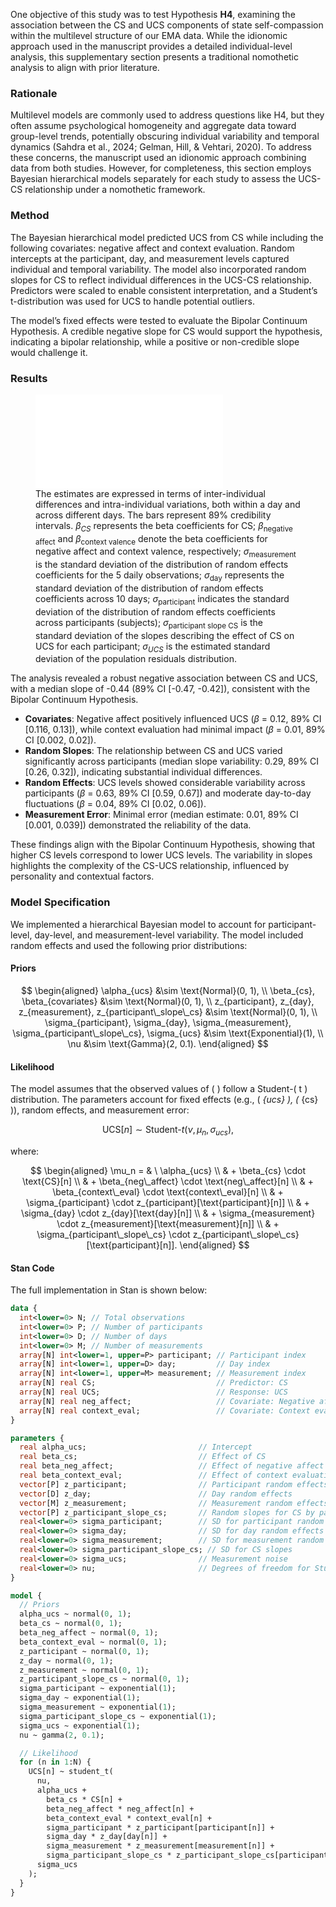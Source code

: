 One objective of this study was to test Hypothesis **H4**, examining the association between the CS and UCS components of state self-compassion within the multilevel structure of our EMA data. While the idionomic approach used in the manuscript provides a detailed individual-level analysis, this supplementary section presents a traditional nomothetic analysis to align with prior literature.

### Rationale  

Multilevel models are commonly used to address questions like H4, but they often assume psychological homogeneity and aggregate data toward group-level trends, potentially obscuring individual variability and temporal dynamics (Sahdra et al., 2024; Gelman, Hill, & Vehtari, 2020). To address these concerns, the manuscript used an idionomic approach combining data from both studies. However, for completeness, this section employs Bayesian hierarchical models separately for each study to assess the UCS-CS relationship under a nomothetic framework.

### Method  

The Bayesian hierarchical model predicted UCS from CS while including the following covariates: negative affect and context evaluation. Random intercepts at the participant, day, and measurement levels captured individual and temporal variability. The model also incorporated random slopes for CS to reflect individual differences in the UCS-CS relationship. Predictors were scaled to enable consistent interpretation, and a Student’s t-distribution was used for UCS to handle potential outliers.

The model’s fixed effects were tested to evaluate the Bipolar Continuum Hypothesis. A credible negative slope for CS would support the hypothesis, indicating a bipolar relationship, while a positive or non-credible slope would challenge it.

### Results  

![The estimates are expressed in terms of inter-individual differences and intra-individual variations, both within a day and across different days. The bars represent 89% credibility intervals. $\beta_{CS}$ represents the beta coefficients for CS; $\beta_{\text{negative affect}}$ and $\beta_{\text{context valence}}$ denote the beta coefficients for negative affect and context valence, respectively; $\sigma_\text{measurement}$ is the standard deviation of the distribution of random effects coefficients for the 5 daily observations; $\sigma_\text{day}$ represents the standard deviation of the distribution of random effects coefficients across 10 days; $\sigma_\text{participant}$ indicates the standard deviation of the distribution of random effects coefficients across participants (subjects); $\sigma_\text{participant slope CS}$ is the standard deviation of the slopes describing the effect of CS on UCS for each participant; $\sigma_{UCS}$ is the estimated standard deviation of the population residuals distribution.](./sections/figures/plot_bch_piel.pdf)

The analysis revealed a robust negative association between CS and UCS, with a median slope of -0.44 (89% CI [-0.47, -0.42]), consistent with the Bipolar Continuum Hypothesis.  

- **Covariates**: Negative affect positively influenced UCS ($\beta$ = 0.12, 89% CI [0.116, 0.13]), while context evaluation had minimal impact ($\beta$ = 0.01, 89% CI [0.002, 0.02]).  
- **Random Slopes**: The relationship between CS and UCS varied significantly across participants (median slope variability: 0.29, 89% CI [0.26, 0.32]), indicating substantial individual differences.  
- **Random Effects**: UCS levels showed considerable variability across participants ($\beta$ = 0.63, 89% CI [0.59, 0.67]) and moderate day-to-day fluctuations ($\beta$ = 0.04, 89% CI [0.02, 0.06]).  
- **Measurement Error**: Minimal error (median estimate: 0.01, 89% CI [0.001, 0.039]) demonstrated the reliability of the data.

These findings align with the Bipolar Continuum Hypothesis, showing that higher CS levels correspond to lower UCS levels. The variability in slopes highlights the complexity of the CS-UCS relationship, influenced by personality and contextual factors.


### Model Specification  

We implemented a hierarchical Bayesian model to account for participant-level, day-level, and measurement-level variability. The model included random effects and used the following prior distributions:

#### Priors

$$
\begin{aligned}
\alpha_{ucs} &\sim \text{Normal}(0, 1), \\
\beta_{cs}, \beta_{covariates} &\sim \text{Normal}(0, 1), \\
z_{participant}, z_{day}, z_{measurement}, z_{participant\_slope\_cs} &\sim \text{Normal}(0, 1), \\
\sigma_{participant}, \sigma_{day}, \sigma_{measurement}, \sigma_{participant\_slope\_cs}, \sigma_{ucs} &\sim \text{Exponential}(1), \\
\nu &\sim \text{Gamma}(2, 0.1).
\end{aligned}
$$


#### Likelihood

The model assumes that the observed values of \( \text{UCS} \) follow a Student-\( t \) distribution. The parameters account for fixed effects (e.g., \( \alpha_{ucs} \), \( \beta_{cs} \)), random effects, and measurement error:

$$
\text{UCS}[n] \sim \text{Student-}t\left( \nu, \mu_n, \sigma_{ucs} \right),
$$

where:

$$
\begin{aligned}
\mu_n = & \ \alpha_{ucs} \\
        & + \beta_{cs} \cdot \text{CS}[n] \\
        & + \beta_{neg\_affect} \cdot \text{neg\_affect}[n] \\
        & + \beta_{context\_eval} \cdot \text{context\_eval}[n] \\
        & + \sigma_{participant} \cdot z_{participant}[\text{participant}[n]] \\
        & + \sigma_{day} \cdot z_{day}[\text{day}[n]] \\
        & + \sigma_{measurement} \cdot z_{measurement}[\text{measurement}[n]] \\
        & + \sigma_{participant\_slope\_cs} \cdot z_{participant\_slope\_cs}[\text{participant}[n]].
\end{aligned}
$$


#### Stan Code

The full implementation in Stan is shown below:

```stan
data {
  int<lower=0> N; // Total observations
  int<lower=0> P; // Number of participants
  int<lower=0> D; // Number of days
  int<lower=0> M; // Number of measurements
  array[N] int<lower=1, upper=P> participant; // Participant index
  array[N] int<lower=1, upper=D> day;         // Day index
  array[N] int<lower=1, upper=M> measurement; // Measurement index
  array[N] real CS;                           // Predictor: CS
  array[N] real UCS;                          // Response: UCS
  array[N] real neg_affect;                   // Covariate: Negative affect
  array[N] real context_eval;                 // Covariate: Context evaluation
}

parameters {
  real alpha_ucs;                         // Intercept
  real beta_cs;                           // Effect of CS
  real beta_neg_affect;                   // Effect of negative affect
  real beta_context_eval;                 // Effect of context evaluation
  vector[P] z_participant;                // Participant random effects
  vector[D] z_day;                        // Day random effects
  vector[M] z_measurement;                // Measurement random effects
  vector[P] z_participant_slope_cs;       // Random slopes for CS by participant
  real<lower=0> sigma_participant;        // SD for participant random effects
  real<lower=0> sigma_day;                // SD for day random effects
  real<lower=0> sigma_measurement;        // SD for measurement random effects
  real<lower=0> sigma_participant_slope_cs; // SD for CS slopes
  real<lower=0> sigma_ucs;                // Measurement noise
  real<lower=0> nu;                       // Degrees of freedom for Student-t
}

model {
  // Priors
  alpha_ucs ~ normal(0, 1);
  beta_cs ~ normal(0, 1);
  beta_neg_affect ~ normal(0, 1);
  beta_context_eval ~ normal(0, 1);
  z_participant ~ normal(0, 1);
  z_day ~ normal(0, 1);
  z_measurement ~ normal(0, 1);
  z_participant_slope_cs ~ normal(0, 1);
  sigma_participant ~ exponential(1);
  sigma_day ~ exponential(1);
  sigma_measurement ~ exponential(1);
  sigma_participant_slope_cs ~ exponential(1);
  sigma_ucs ~ exponential(1);
  nu ~ gamma(2, 0.1);

  // Likelihood
  for (n in 1:N) {
    UCS[n] ~ student_t(
      nu,
      alpha_ucs +
        beta_cs * CS[n] +
        beta_neg_affect * neg_affect[n] +
        beta_context_eval * context_eval[n] +
        sigma_participant * z_participant[participant[n]] +
        sigma_day * z_day[day[n]] +
        sigma_measurement * z_measurement[measurement[n]] +
        sigma_participant_slope_cs * z_participant_slope_cs[participant[n]],
      sigma_ucs
    );
  }
}
```

